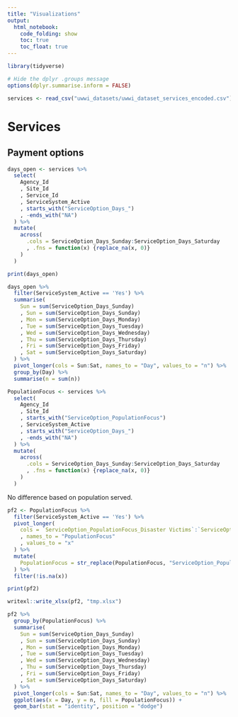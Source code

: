 ```yaml
---
title: "Visualizations"
output:
  html_notebook:
    code_folding: show
    toc: true
    toc_float: true
---
```


```r
library(tidyverse)

# Hide the dplyr .groups message
options(dplyr.summarise.inform = FALSE)
```

```r
services <- read_csv("uwwi_datasets/uwwi_dataset_services_encoded.csv")
```

# Services

## Payment options

```r
days_open <- services %>%
  select(
    Agency_Id
    , Site_Id
    , Service_Id
    , ServiceSystem_Active
    , starts_with("ServiceOption_Days_")
    , -ends_with("NA")
  ) %>%
  mutate(
    across(
      .cols = ServiceOption_Days_Sunday:ServiceOption_Days_Saturday
      , .fns = function(x) {replace_na(x, 0)}
    )
  )

print(days_open)
```

```r
days_open %>%
  filter(ServiceSystem_Active == 'Yes') %>%
  summarise(
    Sun = sum(ServiceOption_Days_Sunday)
    , Sun = sum(ServiceOption_Days_Sunday)
    , Mon = sum(ServiceOption_Days_Monday)
    , Tue = sum(ServiceOption_Days_Tuesday)
    , Wed = sum(ServiceOption_Days_Wednesday)
    , Thu = sum(ServiceOption_Days_Thursday)
    , Fri = sum(ServiceOption_Days_Friday)
    , Sat = sum(ServiceOption_Days_Saturday)
  ) %>%
  pivot_longer(cols = Sun:Sat, names_to = "Day", values_to = "n") %>%
  group_by(Day) %>%
  summarise(n = sum(n))
```

```r
PopulationFocus <- services %>%
  select(
    Agency_Id
    , Site_Id
    , starts_with("ServiceOption_PopulationFocus")
    , ServiceSystem_Active
    , starts_with("ServiceOption_Days_")
    , -ends_with("NA")
  ) %>%
  mutate(
    across(
      .cols = ServiceOption_Days_Sunday:ServiceOption_Days_Saturday
      , .fns = function(x) {replace_na(x, 0)}
    )
  )
```

No difference based on population served.

```r
pf2 <- PopulationFocus %>%
  filter(ServiceSystem_Active == 'Yes') %>%
  pivot_longer(
    cols = `ServiceOption_PopulationFocus_Disaster Victims`:`ServiceOption_PopulationFocus_Sex Offender`
    , names_to = "PopulationFocus"
    , values_to = "x"
  ) %>%
  mutate(
    PopulationFocus = str_replace(PopulationFocus, "ServiceOption_PopulationFocus_", "")
  ) %>%
  filter(!is.na(x))

print(pf2)

writexl::write_xlsx(pf2, "tmp.xlsx")
```

```r
pf2 %>%
  group_by(PopulationFocus) %>%
  summarise(
    Sun = sum(ServiceOption_Days_Sunday)
    , Sun = sum(ServiceOption_Days_Sunday)
    , Mon = sum(ServiceOption_Days_Monday)
    , Tue = sum(ServiceOption_Days_Tuesday)
    , Wed = sum(ServiceOption_Days_Wednesday)
    , Thu = sum(ServiceOption_Days_Thursday)
    , Fri = sum(ServiceOption_Days_Friday)
    , Sat = sum(ServiceOption_Days_Saturday)
  ) %>%
  pivot_longer(cols = Sun:Sat, names_to = "Day", values_to = "n") %>%
  ggplot(aes(x = Day, y = n, fill = PopulationFocus)) +
  geom_bar(stat = "identity", position = "dodge")
```

